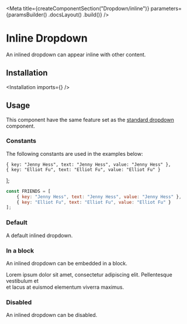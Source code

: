 
<Meta
    title={createComponentSection("Dropdown/inline")}
    parameters={paramsBuilder()
        .docsLayout(<SemanticLayout documentationPath="/modules/dropdown" />)
        .build()}
/>

# Inline Dropdown

An inlined dropdown can appear inline with other content.

## Installation

<Installation imports={<Imports />} />

## Usage

<WarningMessage>
    This component have the same feature set as the <a href="/?path=/docs/components-dropdown-standard--default-story">standard dropdown</a> component.
</WarningMessage>

### Constants

The following constants are used in the examples below:

    { key: "Jenny Hess", text: "Jenny Hess", value: "Jenny Hess" },
    { key: "Elliot Fu", text: "Elliot Fu", value: "Elliot Fu" }
];

```javascript dark
const FRIENDS = [
    { key: "Jenny Hess", text: "Jenny Hess", value: "Jenny Hess" },
    { key: "Elliot Fu", text: "Elliot Fu", value: "Elliot Fu" }
];
```

### Default

A default inlined dropdown.

<Preview>
    <Story name="default">
        <Dropdown
            placeholder="select friend"
            inline
            options={FRIENDS}
        />
    </Story>
</Preview>

### In a block

An inlined dropdown can be embedded in a block.

<Preview>
    <Story name="in a block">
        <div>Lorem ipsum dolor sit amet, consectetur adipiscing elit. Pellentesque vestibulum et<br /> et lacus at euismod <Dropdown
            placeholder="select friend"
            inline
            options={FRIENDS}
        /> elementum viverra maximus.</div>
    </Story>
</Preview>

### Disabled

An inlined dropdown can be disabled.

<Preview>
    <Story name="disabled">
        <Dropdown
            placeholder="select friend"
            inline
            disabled
            options={FRIENDS}
        />
    </Story>
</Preview>
